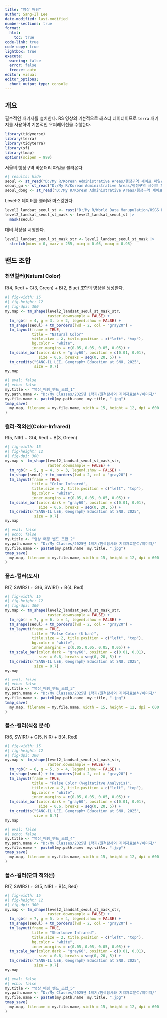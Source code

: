 ```yaml
---
title: "영상 매핑"
author: Sang-Il Lee
date-modified: last-modified
number-sections: true
format: 
  html: 
    toc: true
code-link: true
code-copy: true
lightbox: true
execute: 
  warning: false
  error: false
  freeze: auto
editor: visual
editor_options: 
  chunk_output_type: console
---
```


## 개요

필수적인 패키지를 설치한다. RS 영상의 기본적으로 래스터 데이터이므로 `terra` 패키지를 사용하여 기본적인 오퍼레이션을 수행한다.

```r
library(tidyverse)
library(terra)
library(tidyterra)
library(sf)
library(tmap)
options(scipen = 999)
```

서울의 행정구역 바운더리 파일을 불러온다.

```r
#| results: hide 
seoul <- st_read("D:/My R/Korean Administrative Areas/행정구역 셰이프 파일/2 Original Cleaning/2023_2Q/SEOUL_SIDO_2023_2Q.shp")
seoul_gu <- st_read("D:/My R/Korean Administrative Areas/행정구역 셰이프 파일/2 Original Cleaning/2023_2Q/SEOUL_GU_2023_2Q.shp")
seoul_dong <- st_read("D:/My R/Korean Administrative Areas/행정구역 셰이프 파일/2 Original Cleaning/2023_2Q/SEOUL_EMD_2023_2Q.shp")
```

Level-2 데이터를 불러와 마스킹한다.

```r
level2_landsat_seoul_st <- rast("D:/My R/World Data Manupulation/USGS EarthExplorer/level2_landsat_seoul_stack.tif")
level2_landsat_seoul_st_mask <- level2_landsat_seoul_st |> 
  mask(seoul)
```

대비 확장을 시행한다.

```r
level2_landsat_seoul_st_mask_str <- level2_landsat_seoul_st_mask |> 
  stretch(minv = 0, maxv = 255, minq = 0.05, maxq = 0.95)
```

## 밴드 조합

### 천연컬러(Natural Color)

R(4, Red) + G(3, Green) + B(2, Blue) 조합의 영상을 생성한다.

```r
#| fig-width: 15
#| fig-height: 12
#| fig-dpi: 300
my.map <- tm_shape(level2_landsat_seoul_st_mask_str, 
                   raster.downsample = FALSE) + 
  tm_rgb(r = 4, g = 3, b = 2, legend.show = FALSE) +
  tm_shape(seoul) + tm_borders(lwd = 2, col = "gray20") +
  tm_layout(frame = TRUE, 
            title = "Natural Color", 
            title.size = 2, title.position = c("left", "top"), 
            bg.color = "white", 
            inner.margins = c(0.05, 0.05, 0.05, 0.05)) +
  tm_scale_bar(color.dark = "gray60", position = c(0.01, 0.01), 
               size = 0.6, breaks = seq(0, 20, 5)) + 
  tm_credits("SANG-IL LEE, Geography Education at SNU, 2025", 
             size = 0.7)
my.map
```

```r
#| eval: false
#| echo: false
my.title <- "영상_매핑_밴드_조합_1"
my.path.name <- "D:/My Classes/2025년 1학기/원격탐사와 지리자료분석/이미지/"
my.file.name <- paste0(my.path.name, my.title, ".jpg")
tmap_save(
  my.map, filename = my.file.name, width = 15, height = 12, dpi = 600
)
```

### 컬러-적외선(Color-Infrared)

R(5, NIR) + G(4, Red) + B(3, Green)

```r
#| fig-width: 15
#| fig-height: 12
#| fig-dpi: 300
my.map <- tm_shape(level2_landsat_seoul_st_mask_str, 
                   raster.downsample = FALSE) + 
  tm_rgb(r = 5, g = 4, b = 3, legend.show = FALSE) +
  tm_shape(seoul) + tm_borders(lwd = 2, col = "gray20") +
  tm_layout(frame = TRUE, 
            title = "Color Infrared", 
            title.size = 2, title.position = c("left", "top"), 
            bg.color = "white", 
            inner.margins = c(0.05, 0.05, 0.05, 0.05)) +
  tm_scale_bar(color.dark = "gray60", position = c(0.01, 0.01), 
               size = 0.6, breaks = seq(0, 20, 5)) + 
  tm_credits("SANG-IL LEE, Geography Education at SNU, 2025", 
             size = 0.7)
my.map
```

```r
#| eval: false
#| echo: false
my.title <- "영상_매핑_밴드_조합_2"
my.path.name <- "D:/My Classes/2025년 1학기/원격탐사와 지리자료분석/이미지/"
my.file.name <- paste0(my.path.name, my.title, ".jpg")
tmap_save(
  my.map, filename = my.file.name, width = 15, height = 12, dpi = 600
)
```

### 폴스-컬러(도시)

R(7, SWIR2) + G(6, SWIR1) + B(4, Red)

```r
#| fig-width: 15
#| fig-height: 12
#| fig-dpi: 300
my.map <- tm_shape(level2_landsat_seoul_st_mask_str, 
                   raster.downsample = FALSE) + 
  tm_rgb(r = 7, g = 6, b = 4, legend.show = FALSE) +
  tm_shape(seoul) + tm_borders(lwd = 2, col = "gray20") +
  tm_layout(frame = TRUE, 
            title = "False Color (Urban)", 
            title.size = 2, title.position = c("left", "top"), 
            bg.color = "white", 
            inner.margins = c(0.05, 0.05, 0.05, 0.05)) +
  tm_scale_bar(color.dark = "gray60", position = c(0.01, 0.01), 
               size = 0.6, breaks = seq(0, 20, 5)) + 
  tm_credits("SANG-IL LEE, Geography Education at SNU, 2025", 
             size = 0.7)
my.map
```

```r
#| eval: false
#| echo: false
my.title <- "영상_매핑_밴드_조합_3"
my.path.name <- "D:/My Classes/2025년 1학기/원격탐사와 지리자료분석/이미지/"
my.file.name <- paste0(my.path.name, my.title, ".jpg")
tmap_save(
  my.map, filename = my.file.name, width = 15, height = 12, dpi = 600
)
```

### 폴스-컬러(식생 분석)

R(6, SWIR1) + G(5, NIR) + B(4, Red)

```r
#| fig-width: 15
#| fig-height: 12
#| fig-dpi: 300
my.map <- tm_shape(level2_landsat_seoul_st_mask_str, 
                   raster.downsample = FALSE) + 
  tm_rgb(r = 6, g = 5, b = 4, legend.show = FALSE) +
  tm_shape(seoul) + tm_borders(lwd = 2, col = "gray20") +
  tm_layout(frame = TRUE, 
            title = "False Color (Vegitatitve Analysis)", 
            title.size = 2, title.position = c("left", "top"), 
            bg.color = "white", 
            inner.margins = c(0.05, 0.05, 0.05, 0.05)) +
  tm_scale_bar(color.dark = "gray60", position = c(0.01, 0.01), 
               size = 0.6, breaks = seq(0, 20, 5)) + 
  tm_credits("SANG-IL LEE, Geography Education at SNU, 2025", 
             size = 0.7)
my.map
```

```r
#| eval: false
#| echo: false
my.title <- "영상_매핑_밴드_조합_4"
my.path.name <- "D:/My Classes/2025년 1학기/원격탐사와 지리자료분석/이미지/"
my.file.name <- paste0(my.path.name, my.title, ".jpg")
tmap_save(
  my.map, filename = my.file.name, width = 15, height = 12, dpi = 600
)
```

### 폴스-컬러(단파 적외선)

R(7, SWIR2) + G(5, NIR) + B(4, Red)

```r
#| fig-width: 15
#| fig-height: 12
#| fig-dpi: 300
my.map <- tm_shape(level2_landsat_seoul_st_mask_str, 
                   raster.downsample = FALSE) + 
  tm_rgb(r = 7, g = 5, b = 4, legend.show = FALSE) +
  tm_shape(seoul) + tm_borders(lwd = 2, col = "gray20") +
  tm_layout(frame = TRUE, 
            title = "Shortwave Infrared", 
            title.size = 2, title.position = c("left", "top"), 
            bg.color = "white", 
            inner.margins = c(0.05, 0.05, 0.05, 0.05)) +
  tm_scale_bar(color.dark = "gray60", position = c(0.01, 0.01), 
               size = 0.6, breaks = seq(0, 20, 5)) + 
  tm_credits("SANG-IL LEE, Geography Education at SNU, 2025", 
             size = 0.7)
my.map
```

```r
#| eval: false
#| echo: false
my.title <- "영상_매핑_밴드_조합_5"
my.path.name <- "D:/My Classes/2025년 1학기/원격탐사와 지리자료분석/이미지/"
my.file.name <- paste0(my.path.name, my.title, ".jpg")
tmap_save(
  my.map, filename = my.file.name, width = 15, height = 12, dpi = 600
)
```
